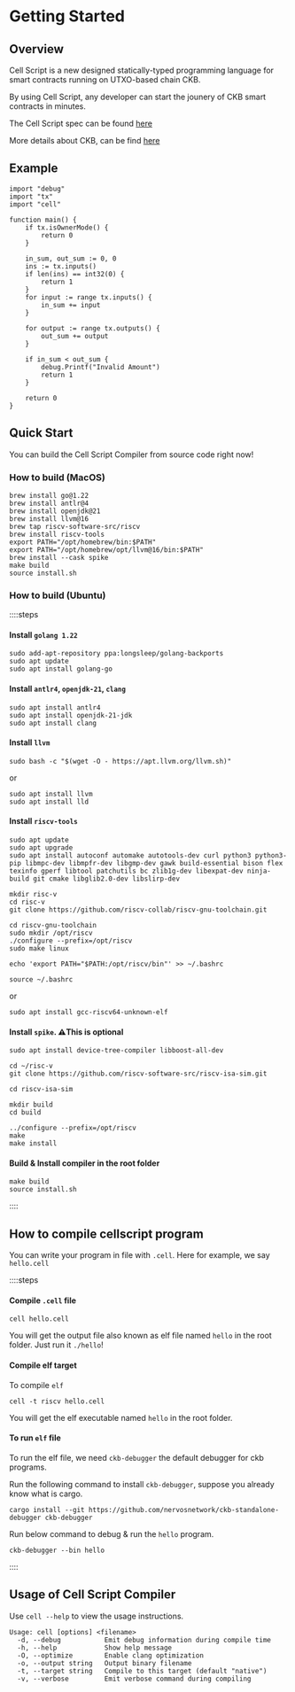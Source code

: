 # Getting Started

## Overview

Cell Script is a new designed statically-typed programming language for smart contracts running on UTXO-based chain CKB.

By using Cell Script, any developer can start the jounery of CKB smart contracts in minutes.

The Cell Script spec can be found [here](https://github.com/cell-labs/cell-script/blob/main/SPEC.md)

More details about CKB, can be find [here](https://www.nervos.org/ckbpage)

## Example

```
import "debug"
import "tx"
import "cell"

function main() {
    if tx.isOwnerMode() {
        return 0
    }

    in_sum, out_sum := 0, 0
    ins := tx.inputs()
    if len(ins) == int32(0) {
        return 1
    }
    for input := range tx.inputs() {
        in_sum += input
    }

    for output := range tx.outputs() {
        out_sum += output
    }

    if in_sum < out_sum {
        debug.Printf("Invalid Amount")
        return 1
    }
  
    return 0
}
```

## Quick Start

You can build the Cell Script Compiler from source code right now!

### How to build (MacOS)

```
brew install go@1.22
brew install antlr@4
brew install openjdk@21
brew install llvm@16
brew tap riscv-software-src/riscv
brew install riscv-tools
export PATH="/opt/homebrew/bin:$PATH"
export PATH="/opt/homebrew/opt/llvm@16/bin:$PATH"
brew install --cask spike
make build
source install.sh
```

### How to build (Ubuntu)

::::steps


#### Install `golang 1.22`

```
sudo add-apt-repository ppa:longsleep/golang-backports
sudo apt update
sudo apt install golang-go
```

#### Install `antlr4`, `openjdk-21`, `clang`

```
sudo apt install antlr4
sudo apt install openjdk-21-jdk
sudo apt install clang
```

#### Install `llvm`

```
sudo bash -c "$(wget -O - https://apt.llvm.org/llvm.sh)"
```

or

```
sudo apt install llvm
sudo apt install lld
```

#### Install `riscv-tools`

```
sudo apt update
sudo apt upgrade
sudo apt install autoconf automake autotools-dev curl python3 python3-pip libmpc-dev libmpfr-dev libgmp-dev gawk build-essential bison flex texinfo gperf libtool patchutils bc zlib1g-dev libexpat-dev ninja-build git cmake libglib2.0-dev libslirp-dev

mkdir risc-v
cd risc-v
git clone https://github.com/riscv-collab/riscv-gnu-toolchain.git

cd riscv-gnu-toolchain
sudo mkdir /opt/riscv
./configure --prefix=/opt/riscv
sudo make linux

echo 'export PATH="$PATH:/opt/riscv/bin"' >> ~/.bashrc

source ~/.bashrc
```

or

```
sudo apt install gcc-riscv64-unknown-elf
```

#### Install `spike`. ⚠️This is optional

```
sudo apt install device-tree-compiler libboost-all-dev

cd ~/risc-v
git clone https://github.com/riscv-software-src/riscv-isa-sim.git

cd riscv-isa-sim

mkdir build
cd build

../configure --prefix=/opt/riscv
make
make install
```

#### Build & Install compiler in the root folder

```
make build
source install.sh
```

::::


## How to compile cellscript program

You can write your program in file with `.cell`. Here for example, we say `hello.cell`

::::steps

#### Compile `.cell` file
```
cell hello.cell
```

You will get the output file also known as elf file named `hello` in the root folder. Just run it `./hello`!

#### Compile elf target

To compile `elf`

```
cell -t riscv hello.cell
```

You will get the elf executable named `hello` in the root folder.

#### To run `elf` file

To run the elf file, we need `ckb-debugger` the default debugger for ckb programs.

Run the following command to install `ckb-debugger`, suppose you already know what is cargo.

```
cargo install --git https://github.com/nervosnetwork/ckb-standalone-debugger ckb-debugger
```

Run below command to debug & run the `hello` program.

```
ckb-debugger --bin hello
```

::::

## Usage of Cell Script Compiler

Use `cell --help` to view the usage instructions.

```
Usage: cell [options] <filename>
  -d, --debug           Emit debug information during compile time
  -h, --help            Show help message
  -O, --optimize        Enable clang optimization
  -o, --output string   Output binary filename
  -t, --target string   Compile to this target (default "native")
  -v, --verbose         Emit verbose command during compiling
```


